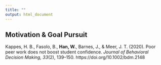 ```yaml
---
title: ""
output: html_document
---
```


<link rel="stylesheet" href="styles.css" type="text/css">
<link rel="stylesheet" href="academicicons/css/academicons.min.css"/>

## Motivation & Goal Pursuit

Kappes, H. B., Fasolo, B., **Han, W.**, Barnes, J., & Meer, J. T. (2020). Poor peer work does not boost student confidence. *Journal of Behavioral Decision Making, 33*(2), 139–150. https://doi.org/10.1002/bdm.2148